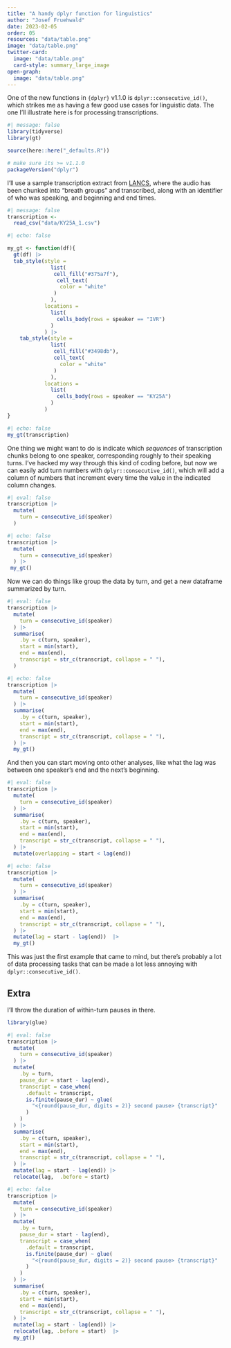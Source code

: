 ```yaml
---
title: "A handy dplyr function for linguistics"
author: "Josef Fruehwald"
date: 2023-02-05
order: 05
resources: "data/table.png"
image: "data/table.png"
twitter-card: 
  image: "data/table.png"
  card-style: summary_large_image
open-graph:
  image: "data/table.png"
---
```


One of the new functions in `{dplyr}` v1.1.0 is `dplyr::consecutive_id()`, which strikes me as having a few good use cases for linguistic data. The one I'll illustrate here is for processing transcriptions.

```r
#| message: false
library(tidyverse)
library(gt)

source(here::here("_defaults.R"))

# make sure its >= v1.1.0
packageVersion("dplyr")
```

I'll use a sample transcription extract from [LANCS](https://linguisticatlasproject.org/LANCS), where the audio has been chunked into "breath groups" and transcribed, along with an identifier of who was speaking, and beginning and end times.

```r
#| message: false
transcription <- 
  read_csv("data/KY25A_1.csv")
```

```r
#| echo: false

my_gt <- function(df){
  gt(df) |> 
  tab_style(style = 
              list(
               cell_fill("#375a7f"),
                cell_text(
                 color = "white"
               )
              ),
            locations = 
              list(
                cells_body(rows = speaker == "IVR")
              )
            ) |> 
    tab_style(style = 
              list(
               cell_fill("#3498db"),
               cell_text(
                 color = "white"
               )
              ),
            locations = 
              list(
                cells_body(rows = speaker == "KY25A")
              )
            )
}

```

```r
#| echo: false
my_gt(transcription)
```

One thing we might want to do is indicate which *sequences* of transcription chunks belong to one speaker, corresponding roughly to their speaking turns. I've hacked my way through this kind of coding before, but now we can easily add turn numbers with `dplyr::consecutive_id()`, which will add a column of numbers that increment every time the value in the indicated column changes.

```r
#| eval: false
transcription |> 
  mutate(
    turn = consecutive_id(speaker)
  )
```

```r
#| echo: false
transcription |> 
  mutate(
    turn = consecutive_id(speaker)
  ) |> 
 my_gt()
```

Now we can do things like group the data by turn, and get a new dataframe summarized by turn.

```r
#| eval: false
transcription |> 
  mutate(
    turn = consecutive_id(speaker)
  ) |> 
  summarise(
    .by = c(turn, speaker),
    start = min(start),
    end = max(end),
    transcript = str_c(transcript, collapse = " "),
  )
```

```r
#| echo: false
transcription |> 
  mutate(
    turn = consecutive_id(speaker)
  ) |> 
  summarise(
    .by = c(turn, speaker),
    start = min(start),
    end = max(end),
    transcript = str_c(transcript, collapse = " "),
  ) |> 
  my_gt()
```

And then you can start moving onto other analyses, like what the lag was between one speaker's end and the next's beginning.

```r
#| eval: false
transcription |> 
  mutate(
    turn = consecutive_id(speaker)
  ) |> 
  summarise(
    .by = c(turn, speaker),
    start = min(start),
    end = max(end),
    transcript = str_c(transcript, collapse = " "),
  ) |> 
  mutate(overlapping = start < lag(end)) 
```

```r
#| echo: false
transcription |> 
  mutate(
    turn = consecutive_id(speaker)
  ) |> 
  summarise(
    .by = c(turn, speaker),
    start = min(start),
    end = max(end),
    transcript = str_c(transcript, collapse = " "),
  ) |> 
  mutate(lag = start - lag(end))  |> 
  my_gt()
```

This was just the first example that came to mind, but there's probably a lot of data processing tasks that can be made a lot less annoying with `dplyr::consecutive_id()`.

## Extra

I'll throw the duration of within-turn pauses in there.

```r
library(glue)
```

```r
#| eval: false
transcription |> 
  mutate(
    turn = consecutive_id(speaker)
  ) |> 
  mutate(
    .by = turn,
    pause_dur = start - lag(end),
    transcript = case_when(
      .default = transcript,
      is.finite(pause_dur) ~ glue(
        "<{round(pause_dur, digits = 2)} second pause> {transcript}"
      )
    )
  ) |> 
  summarise(
    .by = c(turn, speaker),
    start = min(start),
    end = max(end),
    transcript = str_c(transcript, collapse = " "),
  ) |> 
  mutate(lag = start - lag(end)) |> 
  relocate(lag,  .before = start)
```

```r
#| echo: false
transcription |> 
  mutate(
    turn = consecutive_id(speaker)
  ) |> 
  mutate(
    .by = turn,
    pause_dur = start - lag(end),
    transcript = case_when(
      .default = transcript,
      is.finite(pause_dur) ~ glue(
        "<{round(pause_dur, digits = 2)} second pause> {transcript}"
      )
    )
  ) |> 
  summarise(
    .by = c(turn, speaker),
    start = min(start),
    end = max(end),
    transcript = str_c(transcript, collapse = " "),
  ) |> 
  mutate(lag = start - lag(end)) |> 
  relocate(lag, .before = start)  |> 
  my_gt()
```
